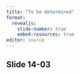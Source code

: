 ```yaml
---
title: "To be determined"
format: 
  revealjs:
    slide-number: true
    embed-resources: true
editor: source
---
```


## Slide 14-03

::: notes

:::

